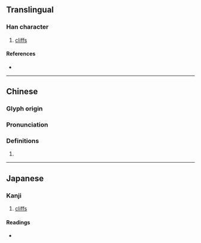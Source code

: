 {{character info}}
==Translingual==

===Han character===
{{Han char|rn=46|rad=山|as=09|sn=12|four=26727|canj=URRS|ids=⿰山咢}}

# [[cliff]]s

====References====
* {{Han ref|kx=0315.390|dkj=08263|dj=0616.270|hdz=10786.080|uh=5D3F|ud=23871|bh=D8DE|bd=55518}}

----

==Chinese==
{{zh-forms}}

===Glyph origin===
{{Han etym}}

===Pronunciation===
{{zh-pron
|m=è
|c=ngok6
|mc=y
|oc=y
}}

===Definitions===
{{zh-hanzi}}

# {{rfdef|zh}}

----

==Japanese==

===Kanji===
{{ja-kanji|grade=|rs=山09}}

# [[cliff]]s

====Readings====
* {{ja-readings|on=がく}}